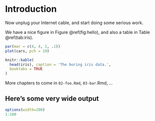 \mainmatter

# Introduction

Now unplug your Internet cable, and start doing some serious work.

We have a nice figure in Figure \@ref(fig:hello), and also a table in Table \@ref(tab:iris).

```r
par(mar = c(4, 4, 1, .1))
plot(cars, pch = 19)
```

```r
knitr::kable(
  head(iris), caption = 'The boring iris data.',
  booktabs = TRUE
)
```

More chapters to come in `02-foo.Rmd`, `03-bar`.Rmd, ...

## Here's some very wide output

```r
options(width=200)
1:100
```

